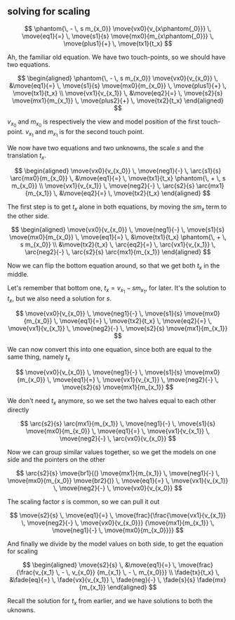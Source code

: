 
## solving for scaling

<MathWave>

$$
\phantom{\, - \, s m_{x_0}} \move{vx0}{v_{x\phantom{_0}}} \, \move{eq1}{=} \, \move{s1}{s} \move{mx0}{m_{x\phantom{_0}}} \, \move{plus1}{+} \, \move{tx1}{t_x}
$$

Ah, the familiar old equation. We have two touch-points, so we should have two equations.

$$
\begin{aligned}
\phantom{\, - \, s m_{x_0}} \move{vx0}{v_{x_0}} \, &\move{eq1}{=} \, \move{s1}{s} \move{mx0}{m_{x_0}} \, \move{plus1}{+} \, \move{tx1}{t_x} \\
\move{vx1}{v_{x_1}} \, &\move{eq2}{=} \, \move{s2}{s} \move{mx1}{m_{x_1}} \, \move{plus2}{+} \, \move{tx2}{t_x}
\end{aligned}
$$

$v_{x_0}$ and $m_{x_0}$ is respectively the view and model position of the first touch-point. $v_{x_1}$ and $m_{x_1}$ is for the second touch point.

We now have two equations and two unknowns, the scale $s$ and the translation $t_x$.

$$
\begin{aligned}
\move{vx0}{v_{x_0}} \, \move{neg1}{-} \, \arc{s1}{s} \arc{mx0}{m_{x_0}} \, &\move{eq1}{=} \, \move{tx1}{t_x} \phantom{\, + \, s m_{x_0}} \\
\move{vx1}{v_{x_1}} \, \move{neg2}{-} \, \arc{s2}{s} \arc{mx1}{m_{x_1}} \, &\move{eq2}{=} \, \move{tx2}{t_x}
\end{aligned}
$$

The first step is to get $t_x$ alone in both equations, by moving the $sm_x$ term to the other side.

$$
\begin{aligned}
  \move{vx0}{v_{x_0}} \, \move{neg1}{-} \, \move{s1}{s} \move{mx0}{m_{x_0}} \, \move{eq1}{=} \, &\move{tx1}{t_x} \phantom{\, + \, s m_{x_0}} \\
  &\move{tx2}{t_x} \, \arc{eq2}{=} \, \arc{vx1}{v_{x_1}} \, \arc{neg2}{-} \, \arc{s2}{s} \arc{mx1}{m_{x_1}}
\end{aligned}
$$

Now we can flip the bottom equation around, so that we get both $t_x$ in the middle.

Let's remember that bottom one, $t_x = v_{x_1} - sm_{x_1}$, for later. It's the solution to $t_x$, but we also need a solution for $s$.

$$
\move{vx0}{v_{x_0}} \, \move{neg1}{-} \, \move{s1}{s} \move{mx0}{m_{x_0}} \, \move{eq1}{=} \, \move{tx2}{t_x} \, \move{eq2}{=} \, \move{vx1}{v_{x_1}} \, \move{neg2}{-} \, \move{s2}{s} \move{mx1}{m_{x_1}}
$$

We can now convert this into one equation, since both are equal to the same thing, namely $t_x$

$$
\move{vx0}{v_{x_0}} \, \move{neg1}{-} \, \move{s1}{s} \move{mx0}{m_{x_0}} \, \move{eq1}{=} \, \move{vx1}{v_{x_1}} \, \move{neg2}{-} \, \move{s2}{s} \move{mx1}{m_{x_1}}
$$

We don't need $t_x$ anymore, so we set the two halves equal to each other directly

$$
\arc{s2}{s} \arc{mx1}{m_{x_1}} \, \move{neg1}{-} \, \move{s1}{s} \move{mx0}{m_{x_0}} \, \move{eq1}{=} \, \move{vx1}{v_{x_1}} \, \move{neg2}{-} \, \arc{vx0}{v_{x_0}}
$$

Now we can group similar values together, so we get the models on one side and the pointers on the other

$$
\arc{s2}{s} \move{br1}{(} \move{mx1}{m_{x_1}} \, \move{neg1}{-} \, \move{mx0}{m_{x_0}} \move{br2}{)} \, \move{eq1}{=} \, \move{vx1}{v_{x_1}} \, \move{neg2}{-} \, \move{vx0}{v_{x_0}}
$$

The scaling factor $s$ is common, so we can pull it out

$$
\move{s2}{s} \, \move{eq1}{=} \, \move{frac}{\frac{\move{vx1}{v_{x_1}} \, \move{neg2}{-} \, \move{vx0}{v_{x_0}}} {\move{mx1}{m_{x_1}} \, \move{neg1}{-} \, \move{mx0}{m_{x_0}}}}
$$

And finally we divide by the model values on both side, to get the equation for scaling

$$
\begin{aligned}
  \move{s2}{s} \, &\move{eq1}{=} \, \move{frac}{\frac{v_{x_1} \, - \, v_{x_0}} {m_{x_1} \, - \, m_{x_0}}} \\
  \fade{tx}{t_x} \, &\fade{eq}{=} \, \fade{vx}{v_{x_1}} \, \fade{neg}{-} \, \fade{s}{s} \fade{mx}{m_{x_1}}
\end{aligned}
$$

Recall the solution for $t_x$ from earlier, and we have solutions to both the uknowns.

</MathWave>
